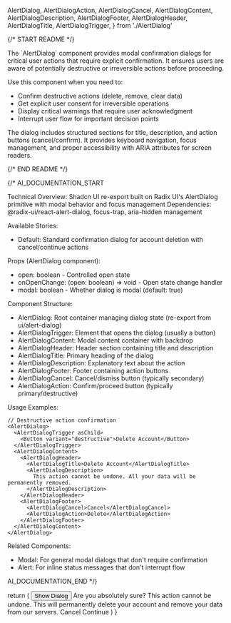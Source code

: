   AlertDialog,
  AlertDialogAction,
  AlertDialogCancel,
  AlertDialogContent,
  AlertDialogDescription,
  AlertDialogFooter,
  AlertDialogHeader,
  AlertDialogTitle,
  AlertDialogTrigger,
} from './AlertDialog'

{/* START README */}
<div className="prose prose-sm max-w-none">
The `AlertDialog` component provides modal confirmation dialogs for critical user actions that require explicit confirmation. It ensures users are aware of potentially destructive or irreversible actions before proceeding.

Use this component when you need to:

- Confirm destructive actions (delete, remove, clear data)
- Get explicit user consent for irreversible operations
- Display critical warnings that require user acknowledgment
- Interrupt user flow for important decision points

The dialog includes structured sections for title, description, and action buttons (cancel/confirm). It provides keyboard navigation, focus management, and proper accessibility with ARIA attributes for screen readers.
</div>
{/* END README */}

{/*
AI_DOCUMENTATION_START

Technical Overview: Shadcn UI re-export built on Radix UI's AlertDialog primitive with modal behavior and focus management
Dependencies: @radix-ui/react-alert-dialog, focus-trap, aria-hidden management

Available Stories:

- Default: Standard confirmation dialog for account deletion with cancel/continue actions

Props (AlertDialog component):

- open: boolean - Controlled open state
- onOpenChange: (open: boolean) => void - Open state change handler
- modal: boolean - Whether dialog is modal (default: true)

Component Structure:

- AlertDialog: Root container managing dialog state (re-export from ui/alert-dialog)
- AlertDialogTrigger: Element that opens the dialog (usually a button)
- AlertDialogContent: Modal content container with backdrop
- AlertDialogHeader: Header section containing title and description
- AlertDialogTitle: Primary heading of the dialog
- AlertDialogDescription: Explanatory text about the action
- AlertDialogFooter: Footer containing action buttons
- AlertDialogCancel: Cancel/dismiss button (typically secondary)
- AlertDialogAction: Confirm/proceed button (typically primary/destructive)

Usage Examples:

```tsx
// Destructive action confirmation
<AlertDialog>
  <AlertDialogTrigger asChild>
    <Button variant="destructive">Delete Account</Button>
  </AlertDialogTrigger>
  <AlertDialogContent>
    <AlertDialogHeader>
      <AlertDialogTitle>Delete Account</AlertDialogTitle>
      <AlertDialogDescription>
        This action cannot be undone. All your data will be permanently removed.
      </AlertDialogDescription>
    </AlertDialogHeader>
    <AlertDialogFooter>
      <AlertDialogCancel>Cancel</AlertDialogCancel>
      <AlertDialogAction>Delete</AlertDialogAction>
    </AlertDialogFooter>
  </AlertDialogContent>
</AlertDialog>
```

Related Components:

- Modal: For general modal dialogs that don't require confirmation
- Alert: For inline status messages that don't interrupt flow

AI_DOCUMENTATION_END
*/}

  return (
    <AlertDialog>
      <AlertDialogTrigger asChild>
        <Button variant="outline">Show Dialog</Button>
      </AlertDialogTrigger>
      <AlertDialogContent>
        <AlertDialogHeader>
          <AlertDialogTitle>Are you absolutely sure?</AlertDialogTitle>
          <AlertDialogDescription>
            This action cannot be undone. This will permanently delete your
            account and remove your data from our servers.
          </AlertDialogDescription>
        </AlertDialogHeader>
        <AlertDialogFooter>
          <AlertDialogCancel>Cancel</AlertDialogCancel>
          <AlertDialogAction>Continue</AlertDialogAction>
        </AlertDialogFooter>
      </AlertDialogContent>
    </AlertDialog>
  )
}
